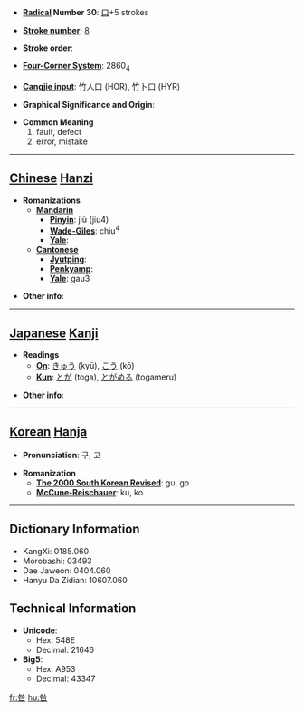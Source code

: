 * '''[[Wiktionary:Chinese radical index| Radical]] Number 30''': [[Wiktionary:Chinese radical index 口|口]]+5 strokes

* '''[[Wiktionary:Chinese total strokes index|Stroke number]]''': [[Wiktionary:Chinese total strokes index 8|8]]

* '''Stroke order''': 

* '''[[Wiktionary:Chinese four corner index|Four-Corner System]]''': 2860<sub>4</sub>

* '''[[Wiktionary:Chinese Cangjie index|Cangjie input]]''': 竹人口 (HOR), 竹卜口 (HYR)

* '''Graphical Significance and Origin''': 

* '''Common Meaning'''
*#fault, defect
*# error, mistake


----

== [[Chinese]] [[Hanzi]] ==

* '''Romanizations'''
** '''[[Mandarin]]'''
*** '''[[Pinyin]]''': jiù (jiu4)
*** '''[[Wade-Giles]]''': chiu<sup>4</sup>
*** '''[[Yale]]''': 
** '''[[Cantonese]]'''
*** '''[[Jyutping]]''':
*** '''[[Penkyamp]]''': 
*** '''[[Yale]]''': gau3

* '''Other info''': 

----

== [[Japanese]] [[Kanji]] ==

* '''Readings'''
** '''[[On]]''': [[きゅう]] (kyū), [[こう]] (kō)
** '''[[Kun]]''': [[とが]] (toga), [[とがめる]] (togameru)

* '''Other info''':  

----

== [[Korean]] [[Hanja]] ==

* '''Pronunciation''': 구, 고

* '''Romanization'''
** '''[[The 2000 South Korean Revised Romanization|The 2000 South Korean Revised]]''': gu, go
** '''[[McCune-Reischauer]]''': ku, ko

----

== Dictionary Information ==

* KangXi: 0185.060
* Morobashi: 03493
* Dae Jaweon: 0404.060
* Hanyu Da Zidian: 10607.060

== Technical Information ==

* '''Unicode''':
** Hex: 548E
** Decimal: 21646
* '''Big5''':
** Hex: A953
** Decimal: 43347

[[fr:咎]]
[[hu:咎]]